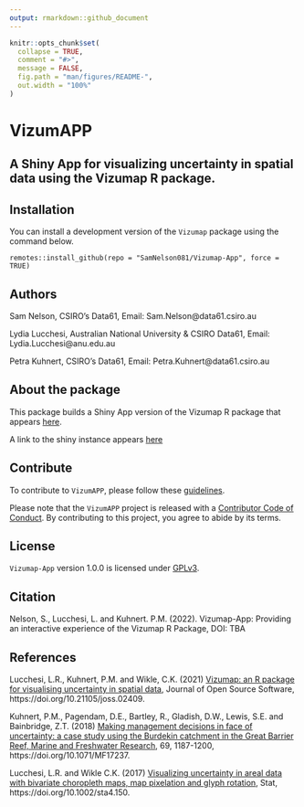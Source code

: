 ```yaml
---
output: rmarkdown::github_document
---
```


<!-- README.md is generated from README.Rmd. Please edit that file -->

```r
knitr::opts_chunk$set(
  collapse = TRUE,
  comment = "#>",
  message = FALSE,
  fig.path = "man/figures/README-",
  out.width = "100%"
)
```

# VizumAPP 

## A Shiny App for visualizing uncertainty in spatial data using the Vizumap R package. 


## Installation

You can install a development version of the `Vizumap` package using the command below.

```
remotes::install_github(repo = "SamNelson081/Vizumap-App", force = TRUE)
```
## Authors 

Sam Nelson, CSIRO's Data61, Email: Sam.Nelson@data61.csiro.au

Lydia Lucchesi, Australian National University & CSIRO Data61,  Email: Lydia.Lucchesi@anu.edu.au

Petra Kuhnert, CSIRO's Data61, Email: Petra.Kuhnert@data61.csiro.au 

## About the package

This package builds a Shiny App version of the Vizumap R package that appears [here](https://github.com/lydialucchesi/Vizumap).

A link to the shiny instance appears [here](https://)


## Contribute

To contribute to `VizumAPP`, please follow these [guidelines](CONTRIBUTING.md).

Please note that the `VizumAPP` project is released with a [Contributor Code of Conduct](CONDUCT.md). By contributing to this project, you agree to abide by its terms.

## License

`Vizumap-App` version 1.0.0 is licensed under [GPLv3](LICENSE.md).

## Citation

Nelson, S., Lucchesi, L. and Kuhnert. P.M. (2022). Vizumap-App: Providing an interactive experience of the Vizumap R Package, DOI: TBA



## References

Lucchesi, L.R., Kuhnert, P.M. and Wikle, C.K. (2021) [Vizumap: an R package for visualising uncertainty in spatial data](https://doi.org/10.21105/joss.02409), Journal of Open Source Software, https://doi.org/10.21105/joss.02409.

Kuhnert, P.M., Pagendam, D.E., Bartley, R., Gladish, D.W., Lewis, S.E. and Bainbridge, Z.T. (2018) [Making management decisions in face of uncertainty: a case study using the Burdekin catchment in the Great Barrier Reef, Marine and Freshwater Research](https://publications.csiro.au/publications/#publication/PIcsiro:EP168206), 69, 1187-1200, https://doi.org/10.1071/MF17237.

Lucchesi, L.R. and Wikle C.K. (2017) [Visualizing uncertainty in areal data with bivariate choropleth maps, map pixelation and glyph rotation](http://faculty.missouri.edu/~wiklec/LucchesiWikle2017Stat), Stat, https://doi.org/10.1002/sta4.150.

